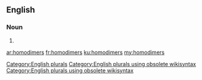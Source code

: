 ==English==

===Noun===
{{head|en}}

# {{plural of|homodimer}}

[[Category:English plurals]][[Category:English plurals using obsolete wikisyntax]][[Category:English plurals using obsolete wikisyntax]]

[[ar:homodimers]]
[[fr:homodimers]]
[[ku:homodimers]]
[[my:homodimers]]